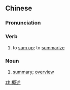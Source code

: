 ==Chinese==
{{zh-forms}}

===Pronunciation===
{{zh-pron
|m=gàishù
|c=koi3 seot6
|cat=v,n
}}

===Verb===
{{zh-verb}}

# to [[sum up]]; to [[summarize]]

===Noun===
{{zh-noun}}

# [[summary]]; [[overview]]

[[zh:概述]]